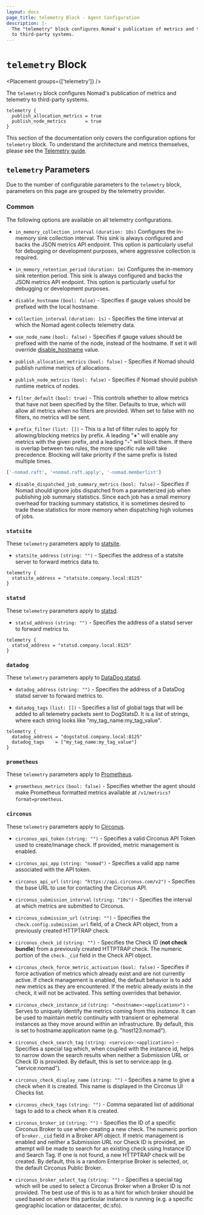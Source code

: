 ```yaml
---
layout: docs
page_title: telemetry Block - Agent Configuration
description: |-
  The "telemetry" block configures Nomad's publication of metrics and telemetry
  to third-party systems.
---
```


# `telemetry` Block

<Placement groups={['telemetry']} />

The `telemetry` block configures Nomad's publication of metrics and telemetry
to third-party systems.

```hcl
telemetry {
  publish_allocation_metrics = true
  publish_node_metrics       = true
}
```

This section of the documentation only covers the configuration options for
`telemetry` block. To understand the architecture and metrics themselves,
please see the [Telemetry guide](/nomad/docs/operations/monitoring-nomad).

## `telemetry` Parameters

Due to the number of configurable parameters to the `telemetry` block,
parameters on this page are grouped by the telemetry provider.

### Common

The following options are available on all telemetry configurations.

- `in_memory_collection_interval` `(duration: 10s)` Configures the in-memory
  sink collection interval. This sink is always configured and backs the JSON
  metrics API endpoint. This option is particularly useful for debugging or
  development purposes, where aggressive collection is required.

- `in_memory_retention_period` `(duration: 1m)` Configures the in-memory sink
  retention period. This sink is always configured and backs the JSON metrics
  API endpoint. This option is particularly useful for debugging or development
  purposes.

- `disable_hostname` `(bool: false)` - Specifies if gauge values should be
  prefixed with the local hostname.

- `collection_interval` `(duration: 1s)` - Specifies the time interval at which
  the Nomad agent collects telemetry data.

- `use_node_name` `(bool: false)` - Specifies if gauge values should be
  prefixed with the name of the node, instead of the hostname. If set it will
  override [disable_hostname](#disable_hostname) value.

- `publish_allocation_metrics` `(bool: false)` - Specifies if Nomad should
  publish runtime metrics of allocations.

- `publish_node_metrics` `(bool: false)` - Specifies if Nomad should publish
  runtime metrics of nodes.

- `filter_default` `(bool: true)` - This controls whether to allow metrics that
  have not been specified by the filter. Defaults to true, which will allow all
  metrics when no filters are provided. When set to false with no filters, no
  metrics will be sent.

- `prefix_filter` `(list: [])` - This is a list of filter rules to apply for
  allowing/blocking metrics by prefix. A leading "<b>+</b>" will enable any
  metrics with the given prefix, and a leading "<b>-</b>" will block them. If
  there is overlap between two rules, the more specific rule will take
  precedence. Blocking will take priority if the same prefix is listed multiple
  times.

```python
['-nomad.raft', '+nomad.raft.apply', '-nomad.memberlist']
```

- `disable_dispatched_job_summary_metrics` `(bool: false)` - Specifies if Nomad
  should ignore jobs dispatched from a parameterized job when publishing job
  summary statistics. Since each job has a small memory overhead for tracking
  summary statistics, it is sometimes desired to trade these statistics for
  more memory when dispatching high volumes of jobs.

### `statsite`

These `telemetry` parameters apply to
[statsite](https://github.com/armon/statsite).

- `statsite_address` `(string: "")` - Specifies the address of a statsite server
  to forward metrics data to.

```hcl
telemetry {
  statsite_address = "statsite.company.local:8125"
}
```

### `statsd`

These `telemetry` parameters apply to
[statsd](https://github.com/etsy/statsd).

- `statsd_address` `(string: "")` - Specifies the address of a statsd server to
  forward metrics to.

```hcl
telemetry {
  statsd_address = "statsd.company.local:8125"
}
```

### `datadog`

These `telemetry` parameters apply to
[DataDog statsd](https://github.com/DataDog/datadog-agent).

- `datadog_address` `(string: "")` - Specifies the address of a DataDog statsd
  server to forward metrics to.

- `datadog_tags` `(list: [])` - Specifies a list of global tags that will be
  added to all telemetry packets sent to DogStatsD. It is a list of strings,
  where each string looks like "my_tag_name:my_tag_value".

```hcl
telemetry {
  datadog_address = "dogstatsd.company.local:8125"
  datadog_tags    = ["my_tag_name:my_tag_value"]
}
```

### `prometheus`

These `telemetry` parameters apply to [Prometheus](https://prometheus.io).

- `prometheus_metrics` `(bool: false)` - Specifies whether the agent should
  make Prometheus formatted metrics available at `/v1/metrics?format=prometheus`.

### `circonus`

These `telemetry` parameters apply to
[Circonus](http://circonus.com/).

- `circonus_api_token` `(string: "")` - Specifies a valid Circonus API Token
  used to create/manage check. If provided, metric management is enabled.

- `circonus_api_app` `(string: "nomad")` - Specifies a valid app name associated
  with the API token.

- `circonus_api_url` `(string: "https://api.circonus.com/v2")` - Specifies the
  base URL to use for contacting the Circonus API.

- `circonus_submission_interval` `(string: "10s")` - Specifies the interval at
  which metrics are submitted to Circonus.

- `circonus_submission_url` `(string: "")` - Specifies the
  `check.config.submission_url` field, of a Check API object, from a previously
  created HTTPTRAP check.

- `circonus_check_id` `(string: "")` - Specifies the Check ID (**not check
  bundle**) from a previously created HTTPTRAP check. The numeric portion of the
  `check._cid` field in the Check API object.

- `circonus_check_force_metric_activation` `(bool: false)` - Specifies if force
  activation of metrics which already exist and are not currently active. If
  check management is enabled, the default behavior is to add new metrics as
  they are encountered. If the metric already exists in the check, it will
  not be activated. This setting overrides that behavior.

- `circonus_check_instance_id` `(string: "<hostname>:<application>")` - Serves
  to uniquely identify the metrics coming from this _instance_. It can be used
  to maintain metric continuity with transient or ephemeral instances as they
  move around within an infrastructure. By default, this is set to
  hostname:application name (e.g. "host123:nomad").

- `circonus_check_search_tag` `(string: <service>:<application>)` - Specifies a
  special tag which, when coupled with the instance id, helps to narrow down the
  search results when neither a Submission URL or Check ID is provided. By
  default, this is set to service:app (e.g. "service:nomad").

- `circonus_check_display_name` `(string: "")` - Specifies a name to give a
  check when it is created. This name is displayed in the Circonus UI Checks
  list.

- `circonus_check_tags` `(string: "")` - Comma separated list of additional
  tags to add to a check when it is created.

- `circonus_broker_id` `(string: "")` - Specifies the ID of a specific Circonus
  Broker to use when creating a new check. The numeric portion of `broker._cid`
  field in a Broker API object. If metric management is enabled and neither a
  Submission URL nor Check ID is provided, an attempt will be made to search for
  an existing check using Instance ID and Search Tag. If one is not found, a new
  HTTPTRAP check will be created. By default, this is a random
  Enterprise Broker is selected, or, the default Circonus Public Broker.

- `circonus_broker_select_tag` `(string: "")` - Specifies a special tag which
  will be used to select a Circonus Broker when a Broker ID is not provided. The
  best use of this is to as a hint for which broker should be used based on
  _where_ this particular instance is running (e.g. a specific geographic location or
  datacenter, dc:sfo).
